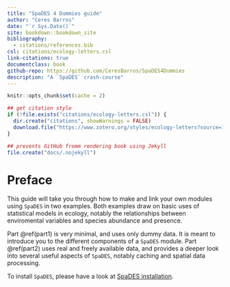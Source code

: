 ```yaml
---
title: "SpaDES 4 Dummies guide"
author: "Ceres Barros"
date: "`r Sys.Date()`"
site: bookdown::bookdown_site
bibliography:
  - citations/references.bib
csl: citations/ecology-letters.csl
link-citations: true
documentclass: book
github-repo: https://github.com/CeresBarros/SpaDES4Dummies
description: "A `SpaDES` crash-course"
---
```


```r
knitr::opts_chunk$set(cache = 2)

## get citation style
if (!file.exists("citations/ecology-letters.csl")) {
  dir.create("citations", showWarnings = FALSE)
  download.file("https://www.zotero.org/styles/ecology-letters?source=1", destfile = "citations/ecology-letters.csl")
}

## prevents GitHub fromm rendering book using Jekyll
file.create("docs/.nojekyll")
```

# Preface {-}

This guide will take you through how to make and link your own modules using `SpaDES` in two examples. Both examples draw on basic uses of statistical models in ecology, notably the relationships between enviromental variables and species abundance and presence. 

Part \@ref(part1) is very minimal, and uses only dummy data. It is meant to introduce you to the different components of a `SpaDES` module.
Part \@ref(part2) uses real and freely available data, and provides a deeper look into several useful aspects of `SpaDES`, notably caching and spatial data processing.

To install `SpaDES`, please have a look at [SpaDES installation](https://github.com/PredictiveEcology/SpaDES.install/tree/installFromSource#readme).


